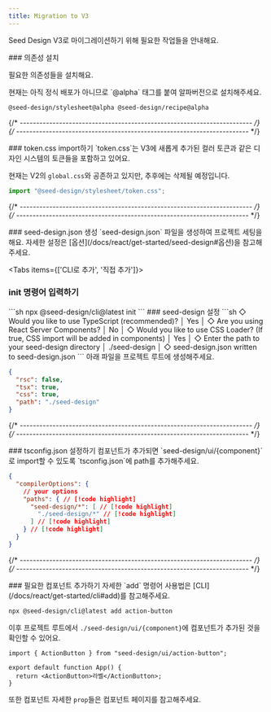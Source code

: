 ```yaml
---
title: Migration to V3
---
```


Seed Design V3로 마이그레이션하기 위해 필요한 작업들을 안내해요.

<Steps>

<Step>
### 의존성 설치

필요한 의존성들을 설치해요.

<Callout>
현재는 아직 정식 배포가 아니므로 `@alpha` 태그를 붙여 알파버전으로 설치해주세요.
</Callout>

```package-install
@seed-design/stylesheet@alpha @seed-design/recipe@alpha
```
</Step>

{/* ----------------------------------------------------------------------- */}
{/* ----------------------------------------------------------------------- */}

<Step>
### token.css import하기

<Callout>
`token.css`는 V3에 새롭게 추가된 컬러 토큰과 같은 디자인 시스템의 토큰들을 포함하고 있어요.

현재는 V2의 `global.css`와 공존하고 있지만, 추후에는 삭제될 예정입니다.
</Callout>

```ts title="index.tsx"
import "@seed-design/stylesheet/token.css";
```
</Step>

{/* ----------------------------------------------------------------------- */}
{/* ----------------------------------------------------------------------- */}

<Step>
### seed-design.json 생성

<Callout>
`seed-design.json` 파일을 생성하여 프로젝트 세팅을 해요.
자세한 설정은 [옵션](/docs/react/get-started/seed-design#옵션)을 참고해주세요.
</Callout>

<Tabs items={['CLI로 추가', '직접 추가']}>
<Tab value="CLI로 추가">
<Steps>
<Step>

### init 명령어 입력하기

</Step>
```sh
npx @seed-design/cli@latest init
```

<Step>
### seed-design 설정
```sh
◇  Would you like to use TypeScript (recommended)?
│  Yes
│
◇  Are you using React Server Components?
│  No
│
◇  Would you like to use CSS Loader? (If true, CSS import will be added in components)
│  Yes
│
◇  Enter the path to your seed-design directory
│  ./seed-design
│
◇  seed-design.json written to seed-design.json
```
</Step>
</Steps>
</Tab>

<Tab value="직접 추가">
아래 파일을 프로젝트 루트에 생성해주세요.

```json title="seed-design.json"
{
  "rsc": false,
  "tsx": true,
  "css": true,
  "path": "./seed-design"
}
```
</Tab>
</Tabs>

</Step>

{/* ----------------------------------------------------------------------- */}
{/* ----------------------------------------------------------------------- */}

<Step>
### tsconfig.json 설정하기

<Callout>
컴포넌트가 추가되면 `seed-design/ui/{component}`로 import할 수 있도록 `tsconfig.json`에 path를 추가해주세요.
</Callout>

```json title="tsconfig.json"
{
  "compilerOptions": {
    // your options
    "paths": { // [!code highlight]
      "seed-design/*": [ // [!code highlight]
        "./seed-design/*" // [!code highlight]
      ] // [!code highlight]
    } // [!code highlight]
  }
}
```
</Step>

{/* ----------------------------------------------------------------------- */}
{/* ----------------------------------------------------------------------- */}

<Step>
### 필요한 컴포넌트 추가하기

<Callout>
자세한 `add` 명령어 사용법은 [CLI](/docs/react/get-started/cli#add)를 참고해주세요.
</Callout>

```sh
npx @seed-design/cli@latest add action-button
```

이후 프로젝트 루트에서 `./seed-design/ui/{component}`에 컴포넌트가 추가된 것을 확인할 수 있어요.

```tsx title="App.tsx"
import { ActionButton } from "seed-design/ui/action-button";

export default function App() {
  return <ActionButton>라벨</ActionButton>;
}
```

또한 컴포넌트 자세한 `prop`들은 컴포넌트 페이지를 참고해주세요.

</Step>

</Steps>
